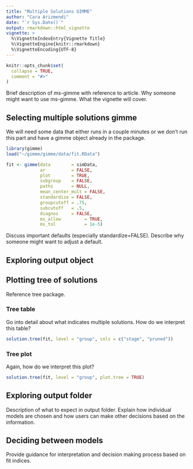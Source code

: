```yaml
---
title: "Multiple Solutions GIMME"
author: "Cara Arizmendi"
date: "`r Sys.Date()`"
output: rmarkdown::html_vignette
vignette: >
  %\VignetteIndexEntry{Vignette Title}
  %\VignetteEngine{knitr::rmarkdown}
  %\VignetteEncoding{UTF-8}
---
```


```r
knitr::opts_chunk$set(
  collapse = TRUE,
  comment = "#>"
)
```

Brief description of ms-gimme with reference to article.  Why someone might want to use ms-gimme.  What the vignette will cover.

## Selecting multiple solutions gimme

We will need some data that either runs in a couple minutes or we don't run this part and have a gimme object already in the package.

```r
library(gimme)
load("~/gimme/gimme/data/fit.RData")
```


```r
fit <- gimme(data        = simData,
             ar          = FALSE,
             plot        = TRUE,
             subgroup    = FALSE,
             paths       = NULL,
             mean_center_mult = FALSE,
             standardize = FALSE,
             groupcutoff = .75,
             subcutoff   = .5,
             diagnos     = FALSE, 
             ms_allow         = TRUE,
             ms_tol           = 1e-5)
```


Discuss important defaults (especially standardize=FALSE).  Describe why someone might want to adjust a default.

## Exploring output object


## Plotting tree of solutions

Reference tree package.

### Tree table

Go into detail about what indicates multiple solutions.  How do we interpret this table?

```r
solution.tree(fit, level = "group", cols = c("stage", "pruned"))
```

### Tree plot

Again, how do we interpret this plot?

```r
solution.tree(fit, level = "group", plot.tree = TRUE)
```


## Exploring output folder

Description of what to expect in output folder.  Explain how individual models are chosen and how users can make other decisions based on the information.

## Deciding between models

Provide guidance for interpretation and decision making process based on fit indices.


